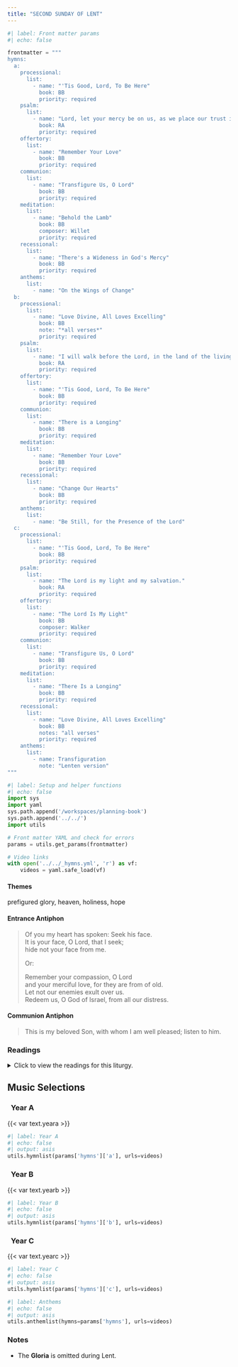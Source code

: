 ```yaml
---
title: "SECOND SUNDAY OF LENT"
---
```


```python
#| label: Front matter params
#| echo: false

frontmatter = """
hymns:
  a:
    processional:
      list:
        - name: "'Tis Good, Lord, To Be Here"
          book: BB
          priority: required
    psalm:
      list:
        - name: "Lord, let your mercy be on us, as we place our trust in you."
          book: RA
          priority: required
    offertory:
      list:
        - name: "Remember Your Love"
          book: BB
          priority: required
    communion:
      list:
        - name: "Transfigure Us, O Lord"
          book: BB
          priority: required
    meditation:
      list:
        - name: "Behold the Lamb"
          book: BB
          composer: Willet
          priority: required
    recessional:
      list:
        - name: "There's a Wideness in God's Mercy"
          book: BB
          priority: required
    anthems:
      list:
        - name: "On the Wings of Change"
  b:
    processional:
      list:
        - name: "Love Divine, All Loves Excelling"
          book: BB
          note: "*all verses*"
          priority: required
    psalm:
      list:
        - name: "I will walk before the Lord, in the land of the living."
          book: RA
          priority: required
    offertory:
      list:
        - name: "'Tis Good, Lord, To Be Here"
          book: BB
          priority: required
    communion:
      list:
        - name: "There is a Longing"
          book: BB
          priority: required
    meditation:
      list:
        - name: "Remember Your Love"
          book: BB
          priority: required
    recessional:
      list:
        - name: "Change Our Hearts"
          book: BB
          priority: required
    anthems:
      list:
        - name: "Be Still, for the Presence of the Lord"
  c:
    processional:
      list:
        - name: "'Tis Good, Lord, To Be Here"
          book: BB
          priority: required
    psalm:
      list:
        - name: "The Lord is my light and my salvation."
          book: RA
          priority: required
    offertory:
      list:
        - name: "The Lord Is My Light"
          book: BB
          composer: Walker
          priority: required
    communion:
      list:
        - name: "Transfigure Us, O Lord"
          book: BB
          priority: required
    meditation:
      list:
        - name: "There Is a Longing"
          book: BB
          priority: required
    recessional:
      list:
        - name: "Love Divine, All Loves Excelling"
          book: BB
          notes: "all verses"
          priority: required
    anthems:
      list:
        - name: Transfiguration
          note: "Lenten version"
"""
```

```python
#| label: Setup and helper functions
#| echo: false
import sys
import yaml
sys.path.append('/workspaces/planning-book')
sys.path.append('../../')
import utils

# Front matter YAML and check for errors
params = utils.get_params(frontmatter)

# Video links
with open('../../_hymns.yml', 'r') as vf:
    videos = yaml.safe_load(vf)
```

:::  {.red}
#### **Themes**
:::

prefigured glory, heaven, holiness, hope

:::  {.red}
#### **Entrance Antiphon**
:::

> Of you my heart has spoken: Seek his face.  
> It is your face, O Lord, that I seek;  
> hide not your face from me.  
>  
> [Or:]{.red}  
>  
> Remember your compassion, O Lord  
> and your merciful love, for they are from of old.  
> Let not our enemies exult over us.  
> Redeem us, O God of Israel, from all our distress.

:::  {.red}
#### **Communion Antiphon**
:::

> This is my beloved Son, with whom I am well pleased;
listen to him.

:::: {.content-visible when-format="html"}
::: {.red}
### Readings
:::

<details>
  <summary>Click to view the readings for this liturgy.</summary>

::: {.red}
### &nbsp; Year A

#### First Reading [Genesis 12:1-4a]{style="float:right" .small}
:::

The LORD said to Abram:  
“Go forth from the land of your kinsfolk  
and from your father’s house to a land that I will show you.  

“I will make of you a great nation,  
and I will bless you;  
I will make your name great,  
so that you will be a blessing.  
I will bless those who bless you  
and curse those who curse you.  
All the communities of the earth. 
shall find blessing in you.”  

Abram went as the LORD directed him.  

***

::: {.red}
#### Responsorial Psalm [Psalm 33:4-5, 18-19, 20, 22]{style="float:right" .small}
:::

**[℟.]{.red}** **Lord, let your mercy be on us, as we place our trust in you.**  

Upright is the word of the LORD,  
and all his works are trustworthy.    
He loves justice and right;  
of the kindness of the LORD the earth is full. **[℟.]{.red}**  

See, the eyes of the LORD are upon those who fear him,  
upon those who hope for his kindness,  
To deliver them from death  
and preserve them in spite of famine. **[℟.]{.red}**  

Our soul waits for the LORD,  
who is our help and our shield.  
May your kindness, O LORD, be upon us  
who have put our hope in you. **[℟.]{.red}**  

***

::: {.red}
#### Second Reading [2 Timothy 1:8b-10]{style="float:right" .small}
:::

Beloved:  
Bear your share of hardship for the gospel  
with the strength that comes from God.  

He saved us and called us to a holy life,  
not according to our works  
but according to his own design  
and the grace bestowed on us in Christ Jesus before time began,  
but now made manifest  
through the appearance of our savior Christ Jesus,  
who destroyed death and brought life and immortality  
to light through the gospel.  

***

::: {.red}
#### Verse Before the Gospel [Matthew 17:5]{style="float:right" .small}
:::

**[℟.]{.red}** **Praise to you, Lord Jesus Christ, king of endless glory.**  
From the shining cloud the Father’s voice is heard:  
This is my beloved Son, hear him. **[℟.]{.red}**

***

::: {.red}
#### Gospel [Matthew 17:1-9]{style="float:right" .small}
:::

Jesus took Peter, James, and John his brother,  
and led them up a high mountain by themselves.  
And he was transfigured before them;  
his face shone like the sun  
and his clothes became white as light.  
And behold, Moses and Elijah appeared to them,  
conversing with him.  
Then Peter said to Jesus in reply,  
“Lord, it is good that we are here.  
If you wish, I will make three tents here,  
one for you, one for Moses, and one for Elijah.”  
While he was still speaking, behold,  
a bright cloud cast a shadow over them,  
then from the cloud came a voice that said,  
“This is my beloved Son, with whom I am well pleased;  
listen to him.”  
When the disciples heard this, they fell prostrate  
and were very much afraid.  
But Jesus came and touched them, saying,  
“Rise, and do not be afraid.”  
And when the disciples raised their eyes,  
they saw no one else but Jesus alone.  

As they were coming down from the mountain,  
Jesus charged them,  
“Do not tell the vision to anyone  
until the Son of Man has been raised from the dead.”  

::: {.centered}
{{< var symbols.cross >}} &nbsp; {{< var symbols.cross >}} &nbsp; {{< var symbols.cross >}}
:::

::: {.red}
### &nbsp; Year B

#### First Reading [Genesis 22:1-2, 9a, 10-13, 15-18]{style="float:right" .small}
:::

God put Abraham to the test.  
He called to him, "Abraham!"  
"Here I am!" he replied.  
Then God said:  
"Take your son Isaac, your only one, whom you love,  
and go to the land of Moriah.  
There you shall offer him up as a holocaust  
on a height that I will point out to you."  

When they came to the place of which God had told him,  
Abraham built an altar there and arranged the wood on it.  
Then he reached out and took the knife to slaughter his son.  
But the LORD's messenger called to him from heaven,  
"Abraham, Abraham!"  
"Here I am!" he answered.  
"Do not lay your hand on the boy," said the messenger.  
"Do not do the least thing to him.  
I know now how devoted you are to God,  
since you did not withhold from me your own beloved son."  
As Abraham looked about,  
he spied a ram caught by its horns in the thicket.  
So he went and took the ram  
and offered it up as a holocaust in place of his son.  

Again the LORD's messenger called to Abraham from heaven and said:  
"I swear by myself, declares the LORD,  
that because you acted as you did  
in not withholding from me your beloved son,  
I will bless you abundantly  
and make your descendants as countless  
as the stars of the sky and the sands of the seashore;  
your descendants shall take possession  
of the gates of their enemies,  
and in your descendants all the nations of the earth  
shall find blessing—  
all this because you obeyed my command."  

***

::: {.red}
#### Responsorial Psalm [Psalm 116:10, 15, 16-17, 18-19]{style="float:right" .small}
:::

**[℟.]{.red}** **I will walk before the Lord, in the land of the living.**  

I believed, even when I said,  
"I am greatly afflicted."  
Precious in the eyes of the LORD  
is the death of his faithful ones. **[℟.]{.red}**  

O LORD, I am your servant;  
I am your servant, the son of your handmaid;  
you have loosed my bonds.  
To you will I offer sacrifice of thanksgiving,  
and I will call upon the name of the LORD. **[℟.]{.red}**  

My vows to the LORD I will pay  
in the presence of all his people,  
In the courts of the house of the LORD,  
in your midst, O Jerusalem. **[℟.]{.red}**  

***

::: {.red}
#### Second Reading [Romans 8:31b-34]{style="float:right" .small}
:::

Brothers and sisters:  
If God is for us, who can be against us?  
He who did not spare his own Son  
but handed him over for us all,  
how will he not also give us everything else along with him?  

Who will bring a charge against God's chosen ones?  
It is God who acquits us, who will condemn?  
Christ Jesus it is who died—or, rather, was raised—  
who also is at the right hand of God,  
who indeed intercedes for us.  

***

::: {.red}
#### Verse Before the Gospel [Cf. Matthew 17:5]{style="float:right" .small}
:::

**[℟.]{.red}** **Praise to you, Lord Jesus Christ, king of endless glory.**  
From the shining cloud the Father's voice is heard:  
This is my beloved Son, listen to him. **[℟.]{.red}**  

***

::: {.red}
#### Gospel [Mark 9:2-10]{style="float:right" .small}
:::

Jesus took Peter, James, and John  
and led them up a high mountain apart by themselves.  
And he was transfigured before them,  
and his clothes became dazzling white,  
such as no fuller on earth could bleach them.  
Then Elijah appeared to them along with Moses,  
and they were conversing with Jesus.  
Then Peter said to Jesus in reply,  
"Rabbi, it is good that we are here!  
Let us make three tents:  
one for you, one for Moses, and one for Elijah."  
He hardly knew what to say, they were so terrified.  
Then a cloud came, casting a shadow over them;  
from the cloud came a voice,  
"This is my beloved Son. Listen to him."  
Suddenly, looking around, they no longer saw anyone  
but Jesus alone with them.  

As they were coming down from the mountain,  
he charged them not to relate what they had seen to anyone,  
except when the Son of Man had risen from the dead.  
So they kept the matter to themselves,  
questioning what rising from the dead meant.  

::: {.centered}
{{< var symbols.cross >}} &nbsp; {{< var symbols.cross >}} &nbsp; {{< var symbols.cross >}}
:::

::: {.red}
### &nbsp; Year C

#### First Reading [Genesis 15:5-12, 17-18]{style="float:right" .small}
:::

The Lord God took Abram outside and said,  
“Look up at the sky and count the stars, if you can.  
Just so,” he added, “shall your descendants be.”  
Abram put his faith in the LORD,  
who credited it to him as an act of righteousness.  

He then said to him,  
“I am the LORD who brought you from Ur of the Chaldeans  
to give you this land as a possession.”  
“O Lord GOD,” he asked,  
“how am I to know that I shall possess it?”  
He answered him,  
“Bring me a three-year-old heifer, a three-year-old she-goat,  
a three-year-old ram, a turtledove, and a young pigeon.”  
Abram brought him all these, split them in two,  
and placed each half opposite the other;  
but the birds he did not cut up.  
Birds of prey swooped down on the carcasses,  
but Abram stayed with them.  
As the sun was about to set, a trance fell upon Abram,  
and a deep, terrifying darkness enveloped him.  

When the sun had set and it was dark,  
there appeared a smoking fire pot and a flaming torch,  
which passed between those pieces.  
It was on that occasion that the LORD made a covenant with Abram,  
saying: “To your descendants I give this land,  
from the Wadi of Egypt to the Great River, the Euphrates.”  

***

::: {.red}
#### Responsorial Psalm [Psalm 27:1, 7-8, 8-9, 13-14]{style="float:right" .small}
:::

**[℟.]{.red}** **The Lord is my light and my salvation.**  

The LORD is my light and my salvation;  
&ensp; whom should I fear?  
The LORD is my life’s refuge;  
&ensp; of whom should I be afraid? **[℟.]{.red}**  

Hear, O LORD, the sound of my call;  
&ensp; have pity on me, and answer me.  
Of you my heart speaks; you my glance seeks. **[℟.]{.red}**  

Your presence, O LORD, I seek.  
&ensp; Hide not your face from me;  
do not in anger repel your servant.  
&ensp; You are my helper: cast me not off. **[℟.]{.red}**  

I believe that I shall see the bounty of the LORD  
&ensp; in the land of the living.  
Wait for the LORD with courage;  
&ensp; be stouthearted, and wait for the LORD. **[℟.]{.red}**  

***

::: {.red}
#### Second Reading [Philippians 3:17—4:1 or 3:20—4:1]{style="float:right" .small}
:::

Join with others in being imitators of me, brothers and sisters,  
and observe those who thus conduct themselves  
according to the model you have in us.  
For many, as I have often told you  
and now tell you even in tears,  
conduct themselves as enemies of the cross of Christ.  
Their end is destruction.  
Their God is their stomach;  
their glory is in their “shame.”  
Their minds are occupied with earthly things.  
But our citizenship is in heaven,  
and from it we also await a savior, the Lord Jesus Christ.  
He will change our lowly body  
to conform with his glorified body  
by the power that enables him also  
to bring all things into subjection to himself.  

Therefore, my brothers and sisters,  
whom I love and long for, my joy and crown,  
in this way stand firm in the Lord.  

[Or:]{.red}  

Brothers and sisters:  
Our citizenship is in heaven,  
and from it we also await a savior, the Lord Jesus Christ.  
He will change our lowly body  
to conform with his glorified body  
by the power that enables him also  
to bring all things into subjection to himself.  

Therefore, my brothers and sisters,  
whom I love and long for, my joy and crown,  
in this way stand firm in the Lord, beloved.  

***

::: {.red}
#### Verse Before the Gospel [Cf. Matthew 17:5]{style="float:right" .small}
:::

**[℟.]{.red}** **Praise to you, Lord Jesus Christ, king of endless glory.**  
From the shining cloud the Father’s voice is heard:  
This is my beloved Son, hear him. **[℟.]{.red}** 

***

::: {.red}
#### Gospel [Luke 9:28b-36]{style="float:right" .small}
:::

Jesus took Peter, John, and James  
and went up the mountain to pray.  
While he was praying his face changed in appearance  
and his clothing became dazzling white.  
And behold, two men were conversing with him, Moses and Elijah,  
who appeared in glory and spoke of his exodus  
that he was going to accomplish in Jerusalem.  
Peter and his companions had been overcome by sleep,  
but becoming fully awake,  
they saw his glory and the two men standing with him.  
As they were about to part from him, Peter said to Jesus,  
“Master, it is good that we are here;  
let us make three tents,  
one for you, one for Moses, and one for Elijah.”  
But he did not know what he was saying.  
While he was still speaking,  
a cloud came and cast a shadow over them,  
and they became frightened when they entered the cloud.  
Then from the cloud came a voice that said,  
“This is my chosen Son; listen to him.”  
After the voice had spoken, Jesus was found alone.  
They fell silent and did not at that time  
tell anyone what they had seen.  

::: {.centered}
{{< var symbols.cross >}} &nbsp; {{< var symbols.cross >}} &nbsp; {{< var symbols.cross >}}
:::

</details>
::::

::: {.red}
## Music Selections
:::

::: {.titlered}
### &nbsp; Year A
:::
{{< var text.yeara >}}

```python
#| label: Year A
#| echo: false
#| output: asis
utils.hymnlist(params['hymns']['a'], urls=videos)
```

::: {.titlered}
### &nbsp; Year B
:::
{{< var text.yearb >}}

```python
#| label: Year B
#| echo: false
#| output: asis
utils.hymnlist(params['hymns']['b'], urls=videos)
```

::: {.titlered}
### &nbsp; Year C
:::
{{< var text.yearc >}}

```python
#| label: Year C
#| echo: false
#| output: asis
utils.hymnlist(params['hymns']['c'], urls=videos)
```


```python
#| label: Anthems
#| echo: false
#| output: asis
utils.anthemlist(hymns=params['hymns'], urls=videos)
```

::: {.red}
### Notes
:::

* The **Gloria** is omitted during Lent.